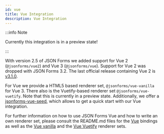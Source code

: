 ```yaml
---
id: vue
title: Vue Integration
description: Vue Integration
---
```


:::info Note

Currently this integration is in a preview state!

:::

With version 2.5 of JSON Forms we added support for Vue 2 (`@jsonforms/vue2`) and Vue 3 (`@jsonforms/vue`).
Support for Vue 2 was dropped with JSON Forms 3.2.
The last official release containing Vue 2 is [v3.1.0](https://github.com/eclipsesource/jsonforms/tree/v3.1.0).

For Vue we provide a HTML5 based renderer set, `@jsonforms/vue-vanilla` for Vue 3.
There also is the Vuetify-based renderer set `@jsonforms/vue-vuetify`. Note that this is currently in a preview state.
Additionally, we offer a [jsonforms-vue-seed](https://github.com/eclipsesource/jsonforms-vue-seed), which allows to get a quick start with our Vue integration.

For further information on how to use JSON Forms Vue and how to write an own renderer set, please consult the README.md files for the [Vue](https://github.com/eclipsesource/jsonforms/blob/master/packages/vue/README.md) bindings as well as the [Vue vanilla](https://github.com/eclipsesource/jsonforms/blob/master/packages/vue-vanilla/README.md) and the [Vue Vuetify](https://github.com/eclipsesource/jsonforms-vuetify-renderers/blob/vue3/vue-vuetify/README.md) renderer sets.
